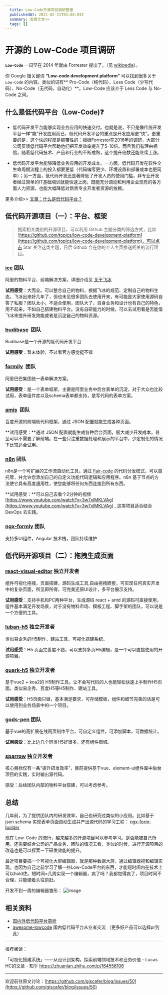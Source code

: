 ```yaml
---
  title: Low-Code开源项目调研整理
  publishedAt: 2021-02-21T03:04:03Z
  summary: 查看全文>>
  tags: []
---
```


# 开源的 Low-Code 项目调研



**`Low-Code`** 一词早在 2014 年就由 Forrester 提出了。（见 [wikipedia](https://en.wikipedia.org/wiki/Low-code_development_platform)）。

你 Google 搜关键词 **“Low-code development platform”** 可以找到很多关于 `Low-Code` 的内容。类似的词有** Pro-Code（纯代码）、Less Code（少写代码）、No-Code（无代码、自动化）**。Low-Code 应该介于 Less Code 与 No-Code 之间。


## 什么是低代码平台（Low-Code)❓


- 低代码开发平台能够实现业务应用的快速交付。也就是说，不只是像传统开发平台一样“能”开发应用而已，低代码开发平台的重点是开发应用更“快”。更重要的是，这个快的程度是颠覆性的：根据Forrester在2016年的调研，大部分公司反馈低代码平台帮助他们把开发效率提升了5-10倍。而且我们有理由相信，随着低代码技术、产品和行业的不断成熟，这个提升倍数还能继续上涨。

- 低代码开发平台能够降低业务应用的开发成本。一方面，低代码开发在软件全生命周期流程上的投入都要更低（代码编写更少、环境设置和部署成本也更简单）；另一方面，低代码开发还显著降低了开发人员的使用门槛，非专业开发者经过简单的IT基础培训就能快速上岗，既能充分调动和利用企业现有的各方面人力资源，也能大幅降低对昂贵专业开发者资源的依赖。



更多介绍>> [文章：什么是低代码平台？](https://mp.weixin.qq.com/s/tMC1Uas99F28_tU5lH0CNw)

## 低代码开源项目（一）：平台、框架


> 搜索相关类别的开源项目，可以利用 Github 主题分类的筛选方式，比如 [https://github.com/topics/low-code-development-platform](https://github.com/topics/low-code-development-platform)，可以点击 Star 关注这类主题，日后 Github 会在你的个人主页推送相关的流行项目。



### [ice](https://ice.work/) 团队


阿里的物料平台、前端解决方案，详细介绍见 [关于飞冰](https://ice.work/docs/guide/about)


**试用感受**：大而全。可以整合自己的物料，根据飞冰的规范、定制自己的物料生态。飞冰出来好几年了，但也未见很多团队去使用开来，有可能是大家使用源码自答了私服？团队太小，不适合使用，团队大了，自身业务和设计也有自己的特色，用不起来，不如自己搭建物料平台。没有自研能力的时候，可以去试用看是否能借飞冰来提升研发效能或者是沉淀自己的物料资源。


### [budibase](https://github.com/Budibase/budibase)  团队

Budibase是一个开源的低代码开发平台

**试用感受**：暂未体验，不过看官方感觉挺不错


### [formily](https://github.com/alibaba/formily)  团队

阿里巴巴集团统一表单解决方案。


**试用感受**：是一个表单框架，主要是阿里业务中后台表单的沉淀，对于大众也比较试用，表单组件库以及schema表单都支持，是写代码的表单方案。

### [amis](https://github.com/baidu/amis)  团队

百度开源的前端低代码框架，通过 JSON 配置就能生成各种页面。


**试用感受：**通过 JSON 配置就能生成各种后台页面，极大减少开发成本，甚至可以不需要了解前端。在一些只注重数据处理和展示的平台中，少定制化的情况下比较适合试用。


### [n8n](https://github.com/n8n-io/n8n) 团队 

n8n是一个可扩展的工作流自动化工具。通过 [Fair-code](https://faircode.io/) 的代码分发模式，可以自托管，并允许您添加自己的自定义功能代码逻辑和应用程序。n8n 基于节点的方法使它具有高度通用性，使您能够将任何东西连接到所有东西。


**试用感受：**可以自己去看个2分钟的视频 [https://www.youtube.com/watch?v=3w7xIMKLVAg](https://www.youtube.com/watch?v=3w7xIMKLVAg) , 这类项目适合结合 DevOps 去实践。


### [ngx-formly](https://github.com/ngx-formly/ngx-formly) 团队


支持多UI组件，Angular 技术栈，团队持续维护




## 低代码开源项目（二）：拖拽生成页面


### [react-visual-editor](https://github.com/brick-design/react-visual-editor) 独立开发者


组件可视化拖拽，页面搭建，源码生成工具,自由拖拽嵌套，可实现任何真实开发中的复杂页面，所见即所得，可完美还原UI设计，多平台展示支持。


**试用感受**：支持手机和PC两种平台，生成源码 react + antd 的源码可直接使用，组件基本满足开发场景，对于没有物料市场、模板工程、脚手架的团队，可以说是一个方便的工具。


### [luban-h5](https://github.com/ly525/luban-h5) 独立开发者


类似易企秀的H5制作、建站工具、可视化搭建系统。

**试用感受**：H5 页面完善度不错，可以支持多页H5编辑，是一个可以直接使用的开源项目。


### [quark-h5](https://github.com/huangwei9527/quark-h5) 独立开发者


基于vue2 + koa2的 H5制作工具。让不会写代码的人也能轻松快速上手制作H5页面。类似易企秀、百度H5等H5制作、建站工具。


**试用感受**：H5页面只做，基本满足要求，可存储模板，组件和细节完善的话是可以使用到业务场景中的一个项目。


### [gods-pen](https://github.com/ymm-tech/gods-pen) 团队


基于vue的高扩展在线网页制作平台，可自定义组件，可添加脚本，可数据统计。


**试用感受**：比上边几个同类H5好很多，还有组件商城。


### [sparrow](https://github.com/sparrow-js/sparrow) 独立开发者

核心目标仅有一条“提升研发效率”，目前提供基于vue、element-ui组件库中后台项目的实践，实时输出源代码。


感受：后续团队内部的物料平台搭建，可以考虑参考。


## 总结

几年前，为了提供团队内的研发效率，自己也研究过类似的小应用。比如基于 json schema 实现表单页面自动生成并产出源代码的学习工程： [ngx-form-builder](https://github.com/giscafer/ngx-form-builder)

现在 Low-Code 的流行，越来越多的开源项目可以参考学习。是否能被自己所用，还需要结合公司的产品业务、团队的情况去看，类似的时候，进行开源项目的改造也是可以探索一下研发效能的提升。

最近项目要搞一个可视化大屏编辑器，就是那种数据大屏，通过编辑器拖和编辑实现。也因为自己之前学习了解一些Low-Code平台的东西，才能短时间内在技术上可以hold住。短时间=几周实现一个编辑器，疯了吗？我都觉得疯了，项目时间不合理，只能硬着头往前赶。

开发不到一周的编辑器雏形：
![image](https://user-images.githubusercontent.com/8676711/108614267-0e2ec680-7434-11eb-8fe5-f30a3ab4b1ab.png)


## 相关资料


- [国内外低代码平台简析](https://zhuanlan.zhihu.com/p/158551880?utm_source=wechat_session&utm_medium=social&s_r=0#showWechatShareTip)
- [awesome-lowcode](https://github.com/taowen/awesome-lowcode)  国内低代码平台从业者交流 （更多好产品可以选择pr到此）

---

推荐阅读：

「可视化搭建系统」——从设计到架构，探索前端领域技术和业务价值 - Lucas HC的文章 - 知乎 https://zhuanlan.zhihu.com/p/164558106

---
欢迎前往原文讨论：[https://github.com/giscafer/blog/issues/50](https://github.com/giscafer/blog/issues/50)
